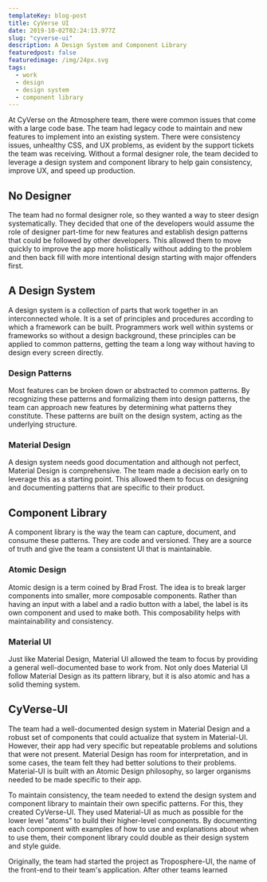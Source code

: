 ```yaml
---
templateKey: blog-post
title: CyVerse UI
date: 2019-10-02T02:24:13.977Z
slug: "cyverse-ui"
description: A Design System and Component Library
featuredpost: false
featuredimage: /img/24px.svg
tags:
  - work
  - design
  - design system
  - component library
---
```

At CyVerse on the Atmosphere team, there were common issues that come with a large code base. The team had legacy code to maintain and new features to implement into an existing system. There were consistency issues, unhealthy CSS, and UX problems, as evident by the support tickets the team was receiving. Without a formal designer role, the team decided to leverage a design system and component library to help gain consistency, improve UX, and speed up production.

## No Designer
The team had no formal designer role, so they wanted a way to steer design systematically. They decided that one of the developers would assume the role of designer part-time for new features and establish design patterns that could be followed by other developers. This allowed them to move quickly to improve the app more holistically without adding to the problem and then back fill with more intentional design starting with major offenders first.

## A Design System
A design system is a collection of parts that work together in an interconnected whole. It is a set of principles and procedures according to which a framework can be built. Programmers work well within systems or frameworks so without a design background, these principles can be applied to common patterns, getting the team a long way without having to design every screen directly.

### Design Patterns
Most features can be broken down or abstracted to common patterns. By recognizing these patterns and formalizing them into design patterns, the team can approach new features by determining what patterns they constitute. These patterns are built on the design system, acting as the underlying structure.

### Material Design
A design system needs good documentation and although not perfect, Material Design is comprehensive. The team made a decision early on to leverage this as a starting point. This allowed them to focus on designing and documenting patterns that are specific to their product.

## Component Library
A component library is the way the team can capture, document, and consume these patterns. They are code and versioned. They are a source of truth and give the team a consistent UI that is maintainable.

### Atomic Design
Atomic design is a term coined by Brad Frost. The idea is to break larger components into smaller, more composable components. Rather than having an input with a label and a radio button with a label, the label is its own component and used to make both. This composability helps with maintainability and consistency.

### Material UI
Just like Material Design, Material UI allowed the team to focus by providing a general well-documented base to work from. Not only does Material UI follow Material Design as its pattern library, but it is also atomic and has a solid theming system.

## CyVerse-UI
The team had a well-documented design system in Material Design and a robust set of components that could actualize that system in Material-UI. However, their app had very specific but repeatable problems and solutions that were not present. Material Design has room for interpretation, and in some cases, the team felt they had better solutions to their problems. Material-UI is built with an Atomic Design philosophy, so larger organisms needed to be made specific to their app.

To maintain consistency, the team needed to extend the design system and component library to maintain their own specific patterns. For this, they created CyVerse-UI. They used Material-UI as much as possible for the lower level "atoms" to build their higher-level components. By documenting each component with examples of how to use and explanations about when to use them, their component library could double as their design system and style guide.

Originally, the team had started the project as Troposphere-UI, the name of the front-end to their team's application. After other teams learned